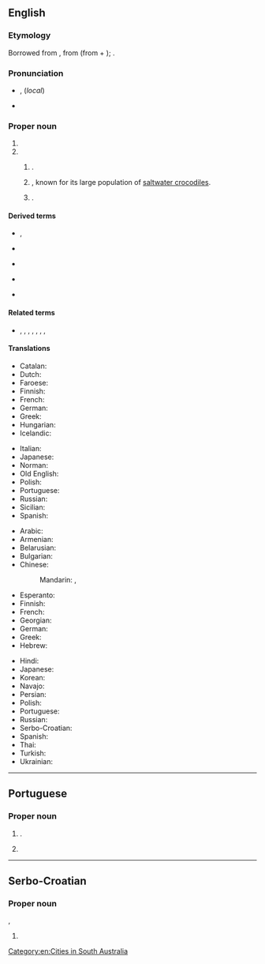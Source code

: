 {{also|Ādéláidé|Adélaïde}}
==English==
{{wikipedia}}
{{wikipedia|Adelaide River}}

===Etymology===
Borrowed from {{bor|en|fr|Adélaïde}}, from {{der|en|goh|Adalheidis}} (from {{m|de|adal||noble}} + {{m|de|-heit||nature, character}}); {{doublet|en|Alice|nocap=1}}.

===Pronunciation===
* {{IPA|en|/ˈæ.də.leɪd/}}, (''local'') {{IPA|en|[ˈæ.dɜ.læɪ̯d]}}
* {{audio|en|En-au-Adelaide.oga|Audio (AU)}}

===Proper noun===
{{en-proper noun}}

# {{given name|en|female|from=Germanic languages}}
# {{n-g|Places named for {{w|Adelaide of Saxe-Meiningen|Queen Adelaide}}, consort of [[w:William IV of the United Kingdom|William IV]].}}
## {{place|en|state capital|s/South Australia}}.
## {{place|en|river|terr/Northern Territory|c/Australia}}, known for its large population of [[saltwater crocodile]]s.
## {{place|en|town|p/Eastern Cape|c/South Africa}}.

====Derived terms====
{{top2}}
* {{l|en|Adelaidean}}, {{l|en|Adelaidian}}
* {{l|en|Adelaide Hills}}
* {{l|en|Adelaide River}} {{q|town}}
{{mid}}
* {{l|en|Port Adelaide}}
* {{l|en|Queen Adelaide}} {{q|hamlet}}
{{bottom}}

====Related terms====
* {{l|en|Adela}}, {{l|en|Adele}}, {{l|en|Adelina}}, {{l|en|Adeline}}, {{l|en|Alice}}, {{l|en|Alison}}, {{l|en|Ethel}}, {{l|en|Heidi}}

====Translations====
{{trans-top|female given name}}
* Catalan: {{t+|ca|Adelaida|f}}
* Dutch: {{t+|nl|Adelheid|f}}
* Faroese: {{t|fo|Aðalheiður|f}}
* Finnish: {{t+|fi|Aada}}
* French: {{t+|fr|Adélaïde|f}}
* German: {{t+|de|Adelheid|f}}
* Greek: {{t+|el|Αδελαΐδα|f}}
* Hungarian: {{t+|hu|Adél}}
* Icelandic: {{t+|is|Aðalheiður}}
{{trans-mid}}
* Italian: {{t+|it|Adelaide}}
* Japanese: {{t|ja|アデレード|tr=Aderēdo}}
* Norman: {{t|nrf|Délaïde|f}}
* Old English: {{t|ang|Æþelhād}}
* Polish: {{t+|pl|Adelajda|f}}
* Portuguese: {{t|pt|Adelaide|f}}
* Russian: {{t+|ru|Аделаи́да|f|tr=Adɛlaída}}
* Sicilian: {{t|scn|Adilasia|f}}
* Spanish: {{t+|es|Adelaida|f}}
{{trans-bottom}}

{{trans-top|state capital of South Australia}}
* Arabic: {{t|ar|أَدِيلِيد|m|tr=ʾadilīd}}
* Armenian: {{t+|hy|Ադելաիդա|sc=Armn}}
* Belarusian: {{t|be|Адэлаі́да|f}}
* Bulgarian: {{t|bg|А́делейд|m}}
* Chinese:
*: Mandarin: {{t+|cmn|阿德萊德|sc=Hani}}, {{t+|cmn|阿德莱德|tr=Ādéláidé|sc=Hani}}
* Esperanto: {{t|eo|Adelajdo}}
* Finnish: {{t|fi|Adelaide}}
* French: {{t+|fr|Adélaïde}}
* Georgian: {{t|ka|ადელაიდა|sc=Geor}}
* German: {{t+|de|Adelaide}}
* Greek: {{t+|el|Αδελαΐδα|f}}
* Hebrew: {{t|he|אדלייד}}
{{trans-mid}}
* Hindi: {{t|hi|एडिलेड}}
* Japanese: {{t|ja|アデレード|tr=Aderēdo}}
* Korean: {{t|ko|^애들레이드}}
* Navajo: {{t|nv|Aadeeladii}}
* Persian: {{t|fa|آدلاید|tr=âdelâyd}}
* Polish: {{t+|pl|Adelajda|f}}
* Portuguese: {{t|pt|Adelaide|f}}
* Russian: {{t+|ru|Аделаи́да|f|tr=Adɛlaída}}
* Serbo-Croatian: {{t|sh|Adelaide|m}}
* Spanish: {{t+|es|Adelaida|f}}
* Thai: {{t|th|แอดิเลด|tr=ae-dì-lâyt}}
* Turkish: {{t|tr|Adelaide}}
* Ukrainian: {{t|uk|Аделаї́да|f}}
{{trans-bottom}}

[[Category:en:Cities in South Australia]]

----

==Portuguese==

===Proper noun===
{{pt-proper noun|f}}

# {{given name|pt|female|eq=Adelaide}}.
# {{place|pt|state capital|s/South Australia|c/Australia|t1=Adelaide}}

----

==Serbo-Croatian==

===Proper noun===
{{head|sh|proper noun|sc=Latn|no known Cyrillic variant|g=m}}, {{g|f}}

# {{place|sh|state capital|s/South Australia|t1=Adelaide}}